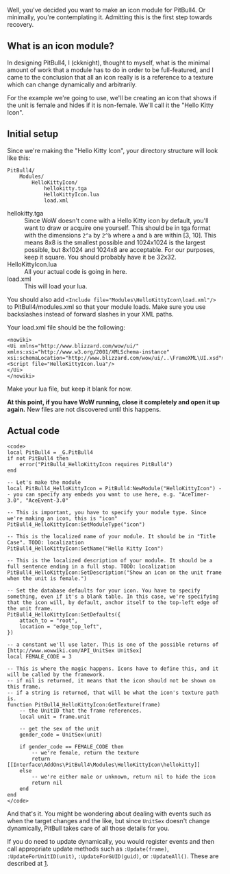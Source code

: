 Well, you've decided you want to make an icon module for PitBull4. Or minimally, you're contemplating it. Admitting this is the first step towards recovery.

== What is an icon module? ==

In designing PitBull4, I (ckknight), thought to myself, what is the minimal amount of work that a module has to do in order to be full-featured, and I came to the conclusion that all an icon really is is a reference to a texture which can change dynamically and arbitrarily.

For the example we're going to use, we'll be creating an icon that shows if the unit is female and hides if it is non-female. We'll call it the "Hello Kitty Icon".

== Initial setup ==
Since we're making the "Hello Kitty Icon", your directory structure will look like this:

 PitBull4/
     Modules/
         HelloKittyIcon/
             hellokitty.tga
             HelloKittyIcon.lua
             load.xml

; hellokitty.tga
: Since WoW doesn't come with a Hello Kitty icon by default, you'll want to draw or acquire one yourself. This should be in tga format with the dimensions <tt>2^a</tt> by <tt>2^b</tt> where <tt>a</tt> and <tt>b</tt> are within [3, 10]. This means 8x8 is the smallest possible and 1024x1024 is the largest possible, but 8x1024 and 1024x8 are acceptable. For our purposes, keep it square. You should probably have it be 32x32.
; HelloKittyIcon.lua
: All your actual code is going in here.
; load.xml
: This will load your lua.

You should also add <tt><nowiki><Include file="Modules\HelloKittyIcon\load.xml"/></nowiki></tt> to PitBull4/modules.xml so that your module loads. Make sure you use backslashes instead of forward slashes in your XML paths.

Your load.xml file should be the following:
<pre><nowiki>
<Ui xmlns="http://www.blizzard.com/wow/ui/" xmlns:xsi="http://www.w3.org/2001/XMLSchema-instance" xsi:schemaLocation="http://www.blizzard.com/wow/ui/..\FrameXML\UI.xsd">
<Script file="HelloKittyIcon.lua"/>
</Ui>
</nowiki></pre>

Make your lua file, but keep it blank for now.

'''At this point, if you have WoW running, close it completely and open it up again.''' New files are not discovered until this happens.

== Actual code ==

<pre><code>
local PitBull4 = _G.PitBull4
if not PitBull4 then
	error("PitBull4_HelloKittyIcon requires PitBull4")
end

-- Let's make the module
local PitBull4_HelloKittyIcon = PitBull4:NewModule("HelloKittyIcon") -- you can specify any embeds you want to use here, e.g. "AceTimer-3.0", "AceEvent-3.0"

-- This is important, you have to specify your module type. Since we're making an icon, this is "icon"
PitBull4_HelloKittyIcon:SetModuleType("icon")

-- This is the localized name of your module. It should be in "Title Case". TODO: localization
PitBull4_HelloKittyIcon:SetName("Hello Kitty Icon")

-- This is the localized description of your module. It should be a full sentence ending in a full stop. TODO: localization
PitBull4_HelloKittyIcon:SetDescription("Show an icon on the unit frame when the unit is female.")

-- Set the database defaults for your icon. You have to specify something, even if it's a blank table. In this case, we're specifying that the icon will, by default, anchor itself to the top-left edge of the unit frame.
PitBull4_HelloKittyIcon:SetDefaults({
	attach_to = "root",
	location = "edge_top_left",
})

-- a constant we'll use later. This is one of the possible returns of [http://www.wowwiki.com/API_UnitSex UnitSex]
local FEMALE_CODE = 3

-- This is where the magic happens. Icons have to define this, and it will be called by the framework.
-- if nil is returned, it means that the icon should not be shown on this frame.
-- if a string is returned, that will be what the icon's texture path is.
function PitBull4_HelloKittyIcon:GetTexture(frame)
    -- the UnitID that the frame references.
	local unit = frame.unit
	
	-- get the sex of the unit
	gender_code = UnitSex(unit)
    
	if gender_code == FEMALE_CODE then
	    -- we're female, return the texture
		return [[Interface\AddOns\PitBull4\Modules\HelloKittyIcon\hellokitty]]
	else
	    -- we're either male or unknown, return nil to hide the icon
	    return nil
	end
end
</code></pre>

And that's it. You might be wondering about dealing with events such as when the target changes and the like, but since <tt>UnitSex</tt> doesn't change dynamically, PitBull takes care of all those details for you.

If you do need to update dynamically, you would register events and then call appropriate update methods such as <tt>:Update(frame)</tt>, <tt>:UpdateForUnitID(unit)</tt>, <tt>:UpdateForGUID(guid)</tt>, or <tt>:UpdateAll()</tt>. These are described at [http://www.wowace.com/projects/pitbull4/pages/].
